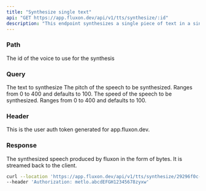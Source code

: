```yaml
---
title: "Synthesize single text"
api: "GET https://app.fluxon.dev/api/v1/tts/synthesize/:id"
description: "This endpoint synthesizes a single piece of text in a single API call"
---
```


### Path

<ParamField path="id" type="string">
  The id of the voice to use for the synthesis
</ParamField>

### Query

<ParamField query="text" type="string">
  The text to synthesize
</ParamField>

<ParamField query="pitch" type="int">
  The pitch of the speech to be synthesized. Ranges from 0 to 400 and defaults to 100. 
</ParamField>

<ParamField query="speed" type="int">
  The speed of the speech to be synthesized. Ranges from 0 to 400 and defaults to 100. 
</ParamField>

### Header

<ParamField header="Authorization" type="string">
  This is the user auth token generated for app.fluxon.dev.
</ParamField>

### Response

<ResponseField name="synthesized speech" type="file">
  The synthesized speech produced by fluxon in the form of bytes. It is streamed back to the client.
</ResponseField>

<RequestExample>

```bash Example Request
curl --location 'https://app.fluxon.dev/api/v1/tts/synthesize/29296f0c-6599-4ba5-bbfc-61cc61da4806?text=This%20is%20a%20sample%20piece%20of%20text&speed=100&pitch=100' \
--header 'Authorization: metlo.abcdEFGH12345678zyxw'
```

</RequestExample>